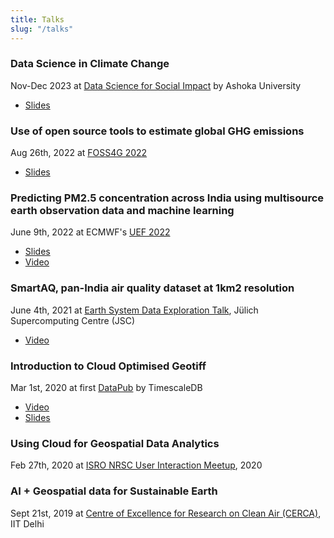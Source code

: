 ```yaml
---
title: Talks
slug: "/talks"
---
```


### Data Science in Climate Change

Nov-Dec 2023 at [Data Science for Social Impact](https://www.ashoka.edu.in/data-sciences-for-social-impact/) by Ashoka University

- [Slides](https://github.com/saheelBreezo/ashoka-university) 


### Use of open source tools to estimate global GHG emissions

Aug 26th, 2022 at [FOSS4G 2022](https://talks.osgeo.org/foss4g-2022/talk/R8FHVA/)

- [Slides](https://docs.google.com/presentation/d/1taIUPYxMLX_1c_va5lsDsSGmSv8B9aEB/edit?usp=sharing&ouid=111141214066447824033&rtpof=true&sd=true)


### Predicting PM2.5 concentration across India using multisource earth observation data and machine learning

June 9th, 2022 at ECMWF's [UEF 2022](https://events.ecmwf.int/event/296)

- [Slides](https://events.ecmwf.int/event/296/contributions/3240/attachments/1897/3410/UEF2022_Ahmed.pdf)
- [Video](https://vimeo.com/718750113/b9bce19da0)


### SmartAQ, pan-India air quality dataset at 1km2 resolution

June 4th, 2021 at [Earth System Data Exploration Talk](https://www.fz-juelich.de/en/ias/jsc/about-us/structure/research-groups/esde), Jülich Supercomputing Centre (JSC)  

- [Video](https://youtu.be/8JjgsnGhxA4?si=JrB1KZtFXyyAU5Fs)

### Introduction to Cloud Optimised Geotiff

Mar 1st, 2020 at first [DataPub](https://www.youtube.com/watch?v=tFD3U9kOCag) by TimescaleDB

- [Video](https://youtu.be/62OD60PfBUE?si=ewXuQSfiS4QpNmme)
- [Slides](https://github.com/saheelBreezo/Cloud-Optimised-Geotiff/tree/master)

### Using Cloud for Geospatial Data Analytics

Feb 27th, 2020 at [ISRO NRSC User Interaction Meetup](https://www.nrsc.gov.in/), 2020

### AI + Geospatial data for Sustainable Earth

Sept 21st, 2019 at [Centre of Excellence for Research on Clean Air (CERCA)](https://cerca.iitd.ac.in/category/about-us), IIT Delhi